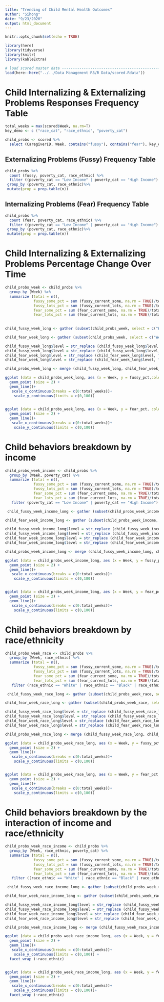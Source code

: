 ```yaml
---
title: "Trending of Child Mental Health Outcomes"
author: "Sihong"
date: "9/23/2020"
output: html_document
---
```


```r
knitr::opts_chunk$set(echo = TRUE)
```


```r
library(here)
library(tidyverse)
library(knitr)
library(kableExtra)
```

```r
# load scored master data --------------------------------------------------------
load(here::here("../../Data Management R3/R Data/scored.Rdata"))
```

# Child Internalizing & Externalizing Problems Responses Frequency Table
```r
total_weeks = max(scored$Week, na.rm=T)
key_demo <- c ("race_cat", "race_ethnic", "poverty_cat")

child_probs <- scored %>%
  select (CaregiverID, Week, contains("fussy"), contains("fear"), key_demo)
```

## Externalizing Problems (Fussy) Frequency Table
```r
child_probs %>%
  count (fussy, poverty_cat, race_ethnic) %>%
  filter ((poverty_cat == "Low Income" | poverty_cat == "High Income") & (race_ethnic == "White" | race_ethnic == "Black" | race_ethnic == "LatinX") & (fussy == 0 | fussy == 50 | fussy == 100)) %>%
 group_by (poverty_cat, race_ethnic)%>%
 mutate(prop = prop.table(n))
```

## Internalizing Problems (Fear) Frequency Table
```r
child_probs %>%
  count (fear, poverty_cat, race_ethnic) %>%
  filter ((poverty_cat == "Low Income" | poverty_cat == "High Income") & (race_ethnic == "White" | race_ethnic == "Black" | race_ethnic == "LatinX") & (fear == 0 | fear == 50 | fear == 100)) %>%
 group_by (poverty_cat, race_ethnic)%>%
 mutate(prop = prop.table(n))
```

# Child Internalizing & Externalizing Problems Percentage Change Over Time 
```r

child_probs_week <- child_probs %>%
  group_by (Week) %>%
  summarize (total = n(), 
             fussy_some_pct = sum (fussy_current_some, na.rm = TRUE)/total*100, 
             fussy_lots_pct = sum (fussy_current_lots, na.rm = TRUE)/total*100,
             fear_some_pct = sum (fear_current_some, na.rm = TRUE)/total*100, 
             fear_lots_pct = sum (fear_current_lots, na.rm = TRUE)/total*100) 
  
  
child_fussy_week_long <- gather (subset(child_probs_week, select = c("Week","fussy_some_pct", "fussy_lots_pct")), level, fussy_pct, fussy_some_pct, fussy_lots_pct ) 

child_fear_week_long <- gather (subset(child_probs_week, select = c("Week","fear_some_pct", "fear_lots_pct")), level, fear_pct, fear_some_pct, fear_lots_pct ) 

child_fussy_week_long$level = str_replace (child_fussy_week_long$level, "fussy_some_pct", "some")
child_fussy_week_long$level = str_replace (child_fussy_week_long$level, "fussy_lots_pct", "lots")
child_fear_week_long$level = str_replace (child_fear_week_long$level, "fear_some_pct", "some")
child_fear_week_long$level = str_replace (child_fear_week_long$level, "fear_lots_pct", "lots")

child_probs_week_long <- merge (child_fussy_week_long, child_fear_week_long, by = c ("Week", "level"))

ggplot (data = child_probs_week_long, aes (x = Week, y = fussy_pct,color = level)) +
  geom_point (size = 2) +
  geom_line()+
   scale_x_continuous(breaks = c(0:total_weeks))+
    scale_y_continuous(limits = c(0,100))
 

ggplot (data = child_probs_week_long, aes (x = Week, y = fear_pct, color = level)) +
  geom_point (size = 2) +
  geom_line()+
   scale_x_continuous(breaks = c(0:total_weeks))+
    scale_y_continuous(limits = c(0,100))
```

# Child behaviors breakdown by income
```r
child_probs_week_income <- child_probs %>%
  group_by (Week, poverty_cat) %>%
  summarize (total = n(),
             fussy_some_pct = sum (fussy_current_some, na.rm = TRUE)/total*100, 
             fussy_lots_pct = sum (fussy_current_lots, na.rm = TRUE)/total*100,
             fear_some_pct = sum (fear_current_some, na.rm = TRUE)/total*100, 
             fear_lots_pct = sum (fear_current_lots, na.rm = TRUE)/total*100)%>%
   filter (poverty_cat == "Low Income" | poverty_cat == "High Income")

 child_fussy_week_income_long <- gather (subset(child_probs_week_income, select = c("Week","fussy_some_pct", "fussy_lots_pct", "poverty_cat")), level, fussy_pct, fussy_some_pct, fussy_lots_pct ) 

child_fear_week_income_long <- gather (subset(child_probs_week_income, select = c("Week","fear_some_pct", "fear_lots_pct", "poverty_cat")), level, fear_pct, fear_some_pct, fear_lots_pct ) 

child_fussy_week_income_long$level = str_replace (child_fussy_week_income_long$level, "fussy_some_pct", "some")
child_fussy_week_income_long$level = str_replace (child_fussy_week_income_long$level, "fussy_lots_pct", "lots")
child_fear_week_income_long$level = str_replace (child_fear_week_income_long$level, "fear_some_pct", "some")
child_fear_week_income_long$level = str_replace (child_fear_week_income_long$level, "fear_lots_pct", "lots")

child_probs_week_income_long <- merge (child_fussy_week_income_long, child_fear_week_income_long, by = c ("Week", "level", "poverty_cat"))

ggplot (data = child_probs_week_income_long, aes (x = Week, y = fussy_pct, color = level, shape = poverty_cat, linetype = poverty_cat)) +
  geom_point (size = 2) +
  geom_line()+
   scale_x_continuous(breaks = c(0:total_weeks))+
    scale_y_continuous(limits = c(0,100)) 


ggplot (data = child_probs_week_income_long, aes (x = Week, y = fear_pct, color = level, shape = poverty_cat, linetype = poverty_cat)) +
  geom_point (size = 2) +
  geom_line()+
   scale_x_continuous(breaks = c(0:total_weeks))+
    scale_y_continuous(limits = c(0,100))
```

# Child behaviors breakdown by race/ethnicity
```r
child_probs_week_race <- child_probs %>%
  group_by (Week, race_ethnic) %>%
  summarize (total = n(),
             fussy_some_pct = sum (fussy_current_some, na.rm = TRUE)/total*100, 
             fussy_lots_pct = sum (fussy_current_lots, na.rm = TRUE)/total*100,
             fear_some_pct = sum (fear_current_some, na.rm = TRUE)/total*100, 
             fear_lots_pct = sum (fear_current_lots, na.rm = TRUE)/total*100)%>%
   filter (race_ethnic == "White" | race_ethnic == "Black" | race_ethnic == "LatinX")

 child_fussy_week_race_long <- gather (subset(child_probs_week_race, select = c("Week","fussy_some_pct", "fussy_lots_pct", "race_ethnic")), level, fussy_pct, fussy_some_pct, fussy_lots_pct ) 

child_fear_week_race_long <- gather (subset(child_probs_week_race, select = c("Week","fear_some_pct", "fear_lots_pct", "race_ethnic")), level, fear_pct, fear_some_pct, fear_lots_pct ) 

child_fussy_week_race_long$level = str_replace (child_fussy_week_race_long$level, "fussy_some_pct", "some")
child_fussy_week_race_long$level = str_replace (child_fussy_week_race_long$level, "fussy_lots_pct", "lots")
child_fear_week_race_long$level = str_replace (child_fear_week_race_long$level, "fear_some_pct", "some")
child_fear_week_race_long$level = str_replace (child_fear_week_race_long$level, "fear_lots_pct", "lots")

child_probs_week_race_long <- merge (child_fussy_week_race_long, child_fear_week_race_long, by = c ("Week", "level", "race_ethnic"))

ggplot (data = child_probs_week_race_long, aes (x = Week, y = fussy_pct, color = level, shape = race_ethnic, linetype = race_ethnic)) +
  geom_point (size = 2) +
  geom_line()+
   scale_x_continuous(breaks = c(0:total_weeks))+
    scale_y_continuous(limits = c(0,100)) 


ggplot (data = child_probs_week_race_long, aes (x = Week, y = fear_pct, color = level, shape = race_ethnic, linetype = race_ethnic)) +
  geom_point (size = 2) +
  geom_line()+
   scale_x_continuous(breaks = c(0:total_weeks))+
    scale_y_continuous(limits = c(0,100))
```

# Child behaviors breakdown by the interaction of income and race/ethnicity

```r
child_probs_week_race_income <- child_probs %>%
  group_by (Week, race_ethnic, poverty_cat) %>%
  summarize (total = n(),
             fussy_some_pct = sum (fussy_current_some, na.rm = TRUE)/total*100, 
             fussy_lots_pct = sum (fussy_current_lots, na.rm = TRUE)/total*100,
             fear_some_pct = sum (fear_current_some, na.rm = TRUE)/total*100, 
             fear_lots_pct = sum (fear_current_lots, na.rm = TRUE)/total*100)%>%
   filter ((race_ethnic == "White" | race_ethnic == "Black" | race_ethnic == "LatinX")&(poverty_cat == "Low Income" | poverty_cat == "High Income"))

 child_fussy_week_race_income_long <- gather (subset(child_probs_week_race_income, select = c("Week","fussy_some_pct", "fussy_lots_pct", "race_ethnic", "poverty_cat")), level, fussy_pct, fussy_some_pct, fussy_lots_pct ) 

child_fear_week_race_income_long <- gather (subset(child_probs_week_race_income, select = c("Week","fear_some_pct", "fear_lots_pct", "race_ethnic", "poverty_cat")), level, fear_pct, fear_some_pct, fear_lots_pct ) 

child_fussy_week_race_income_long$level = str_replace (child_fussy_week_race_income_long$level, "fussy_some_pct", "some")
child_fussy_week_race_income_long$level = str_replace (child_fussy_week_race_income_long$level, "fussy_lots_pct", "lots")
child_fear_week_race_income_long$level = str_replace (child_fear_week_race_income_long$level, "fear_some_pct", "some")
child_fear_week_race_income_long$level = str_replace (child_fear_week_race_income_long$level, "fear_lots_pct", "lots")

child_probs_week_race_income_long <- merge (child_fussy_week_race_income_long, child_fear_week_race_income_long, by = c ("Week", "level", "race_ethnic", "poverty_cat"))

ggplot (data = child_probs_week_race_income_long, aes (x = Week, y = fussy_pct, color = level, shape = poverty_cat, linetype = poverty_cat)) +
  geom_point (size = 2) +
  geom_line()+
   scale_x_continuous(breaks = c(0:total_weeks))+
    scale_y_continuous(limits = c(0,100)) +
  facet_wrap (~race_ethnic)


ggplot (data = child_probs_week_race_income_long, aes (x = Week, y = fear_pct, color = level, shape = poverty_cat, linetype = poverty_cat)) +
  geom_point (size = 2) +
  geom_line()+
   scale_x_continuous(breaks = c(0:total_weeks))+
    scale_y_continuous(limits = c(0,100))+
  facet_wrap (~race_ethnic)
```

